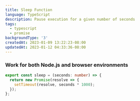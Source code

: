 ```yaml
---
title: Sleep Function
language: TypeScript
description: Pause execution for a given number of seconds
tags:
  - typescript
  - promise
backgroundType: '3'
createdAt: 2023-01-09 13:22:23-08:00
updatedAt: 2023-01-12 04:33:36-08:00
---
```


### <i className='twa twa-information'></i> Work for both Node.js and browser environments

```typescript:wait.ts
export const sleep = (seconds: number) => {
  return new Promise(resolve => {
    setTimeout(resolve, seconds * 1000);
  });
};
```
